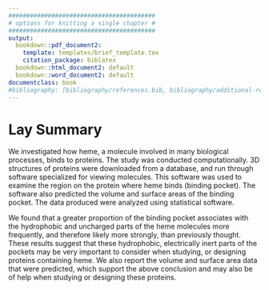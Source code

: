 ```yaml
---
#########################################
# options for knitting a single chapter #
#########################################
output:
  bookdown::pdf_document2:
    template: templates/brief_template.tex
    citation_package: biblatex
  bookdown::html_document2: default
  bookdown::word_document2: default
documentclass: book
#bibliography: [bibliography/references.bib, bibliography/additional-references.bib]
---
```


# Lay Summary {.unnumbered}

```{=tex}
\adjustmtc
\markboth{Lay Summary}{}
```

We investigated how heme, a molecule involved in many biological processes, binds to proteins. The study was conducted computationally. 3D structures of proteins were downloaded from a database, and run through software specialized for viewing molecules. This software was used to examine the region on the protein where heme binds (binding pocket). The software also predicted the volume and surface areas of the binding pocket. The data produced were analyzed using statistical software.

We found that a greater proportion of the binding pocket associates with the hydrophobic and uncharged parts of the heme molecules more frequently, and therefore likely more strongly, than previously thought. These results suggest that these hydrophobic, electrically inert parts of the pockets may be very important to consider when studying, or designing proteins containing heme. We also report the volume and surface area data that were predicted, which support the above conclusion and may also be of help when studying or designing these proteins.